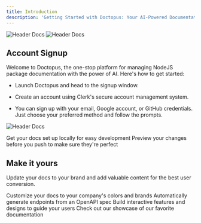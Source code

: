 ```yaml
---
title: Introduction
description: 'Getting Started with Doctopus: Your AI-Powered Documentation Browser for NodeJS Packages'
---
```


<img
  className="block dark:hidden"
  src="/images/headerdocs3.png"
  alt="Header Docs"
/>
<img
  className="hidden dark:block"
  src="/images/headerdocs3.png"
  alt="Header Docs"
/>

## Account Signup

Welcome to Doctopus, the one-stop platform for managing NodeJS package documentation with the power of AI. Here's how to get started:

- Launch Doctopus and head to the signup window.

- Create an account using Clerk's secure account management system.

- You can sign up with your email, Google account, or GitHub credentials. Just choose your preferred method and follow the prompts.

<img
  className="block dark:hidden"
  src="/images/accountsignup.png"
  alt="Header Docs"
/>

<CardGroup cols={2}>
  <Card
    title="Edit Your Docs"
    icon="pen-to-square"
    href="https://mintlify.com/docs/quickstart"
  >
    Get your docs set up locally for easy development
  </Card>
  <Card
    title="Preview Changes"
    icon="image"
    href="https://mintlify.com/docs/development"
  >
    Preview your changes before you push to make sure they're perfect
  </Card>
</CardGroup>

## Make it yours

Update your docs to your brand and add valuable content for the best user conversion.

<CardGroup cols={2}>
  <Card
    title="Customize Style"
    icon="palette"
    href="https://mintlify.com/docs/settings/global"
  >
    Customize your docs to your company's colors and brands
  </Card>
  <Card
    title="Reference APIs"
    icon="code"
    href="https://mintlify.com/docs/api-playground/openapi"
  >
    Automatically generate endpoints from an OpenAPI spec
  </Card>
  <Card
    title="Add Components"
    icon="screwdriver-wrench"
    href="https://mintlify.com/docs/components/accordion"
  >
    Build interactive features and designs to guide your users
  </Card>
  <Card
    title="Get Inspiration"
    icon="stars"
    href="https://mintlify.com/showcase"
  >
    Check out our showcase of our favorite documentation
  </Card>
</CardGroup>
